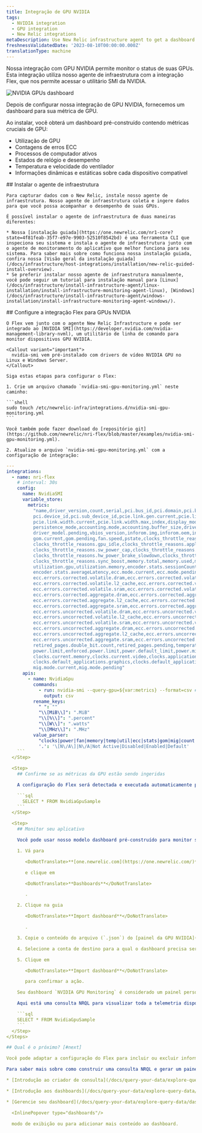 ```yaml
---
title: Integração de GPU NVIDIA
tags:
  - NVIDIA integration
  - GPU integration
  - New Relic integrations
metaDescription: Use New Relic infrastructure agent to get a dashboard with GPU metrics.
freshnessValidatedDate: '2023-08-10T00:00:00.000Z'
translationType: machine
---
```



Nossa integração com GPU NVIDIA permite monitor o status de suas GPUs. Esta integração utiliza nosso agente de infraestrutura com a integração Flex, que nos permite acessar o utilitário SMI da NVIDIA.

<img
  title="NVIDIA GPUs dashboard"
  alt="NVIDIA GPUs dashboard"
  src={infrastructureNVIDIAGPUDashboard}
/>

<figcaption>
  Depois de configurar nossa integração de GPU NVIDIA, fornecemos um dashboard para sua métrica de GPU.
</figcaption>

Ao instalar, você obterá um dashboard pré-construído contendo métricas cruciais de GPU:

* Utilização de GPU
* Contagens de erros ECC
* Processos de computador ativos
* Estados de relógio e desempenho
* Temperatura e velocidade do ventilador
* Informações dinâmicas e estáticas sobre cada dispositivo compatível

<Steps>
  <Step>
    ## Instalar o agente de infraestrutura

    Para capturar dados com o New Relic, instale nosso agente de infraestrutura. Nosso agente de infraestrutura coleta e ingere dados para que você possa acompanhar o desempenho de suas GPUs.

    É possível instalar o agente de infraestrutura de duas maneiras diferentes:

    * Nossa [instalação guiada](https://one.newrelic.com/nr1-core?state=4f81feab-35f7-e97e-9903-52510f8542bd) é uma ferramenta CLI que inspeciona seu sistema e instala o agente de infraestrutura junto com o agente de monitoramento do aplicativo que melhor funciona para seu sistema. Para saber mais sobre como funciona nossa instalação guiada, confira nossa [Visão geral da instalação guiada](/docs/infrastructure/host-integrations/installation/new-relic-guided-install-overview).
    * Se preferir instalar nosso agente de infraestrutura manualmente, você pode seguir um tutorial para instalação manual para [Linux](/docs/infrastructure/install-infrastructure-agent/linux-installation/install-infrastructure-monitoring-agent-linux), [Windows](/docs/infrastructure/install-infrastructure-agent/windows-installation/install-infrastructure-monitoring-agent-windows/).
  </Step>

  <Step>
    ## Configure a integração Flex para GPUs NVIDIA

    O Flex vem junto com o agente New Relic Infrastructure e pode ser integrado ao [NVIDIA SMI](https://developer.nvidia.com/nvidia-management-library-nvml), um utilitário de linha de comando para monitor dispositivos GPU NVIDIA.

    <Callout variant="important">
      nvidia-smi vem pré-instalado com drivers de vídeo NVIDIA GPU no Linux e Windows Server.
    </Callout>

    Siga estas etapas para configurar o Flex:

    1. Crie um arquivo chamado `nvidia-smi-gpu-monitoring.yml` neste caminho:

    ```shell
    sudo touch /etc/newrelic-infra/integrations.d/nvidia-smi-gpu-monitoring.yml
    ```

    Você também pode fazer download do [repositório git](https://github.com/newrelic/nri-flex/blob/master/examples/nvidia-smi-gpu-monitoring.yml).

    2. Atualize o arquivo `nvidia-smi-gpu-monitoring.yml` com a configuração de integração:

```yml
--- 
integrations:
  - name: nri-flex
    # interval: 30s
    config:
      name: NvidiaSMI
      variable_store:
        metrics: 
          "name,driver_version,count,serial,pci.bus_id,pci.domain,pci.bus,\
          pci.device_id,pci.sub_device_id,pcie.link.gen.current,pcie.link.gen.max,\
          pcie.link.width.current,pcie.link.width.max,index,display_mode,display_active,\
          persistence_mode,accounting.mode,accounting.buffer_size,driver_model.current,\
          driver_model.pending,vbios_version,inforom.img,inforom.oem,inforom.ecc,inforom.pwr,\
          gom.current,gom.pending,fan.speed,pstate,clocks_throttle_reasons.supported,\
          clocks_throttle_reasons.gpu_idle,clocks_throttle_reasons.applications_clocks_setting,\
          clocks_throttle_reasons.sw_power_cap,clocks_throttle_reasons.hw_slowdown,clocks_throttle_reasons.hw_thermal_slowdown,\
          clocks_throttle_reasons.hw_power_brake_slowdown,clocks_throttle_reasons.sw_thermal_slowdown,\
          clocks_throttle_reasons.sync_boost,memory.total,memory.used,memory.free,compute_mode,\
          utilization.gpu,utilization.memory,encoder.stats.sessionCount,encoder.stats.averageFps,\
          encoder.stats.averageLatency,ecc.mode.current,ecc.mode.pending,ecc.errors.corrected.volatile.device_memory,\
          ecc.errors.corrected.volatile.dram,ecc.errors.corrected.volatile.register_file,ecc.errors.corrected.volatile.l1_cache,\
          ecc.errors.corrected.volatile.l2_cache,ecc.errors.corrected.volatile.texture_memory,ecc.errors.corrected.volatile.cbu,\
          ecc.errors.corrected.volatile.sram,ecc.errors.corrected.volatile.total,ecc.errors.corrected.aggregate.device_memory,\
          ecc.errors.corrected.aggregate.dram,ecc.errors.corrected.aggregate.register_file,ecc.errors.corrected.aggregate.l1_cache,\
          ecc.errors.corrected.aggregate.l2_cache,ecc.errors.corrected.aggregate.texture_memory,ecc.errors.corrected.aggregate.cbu,\
          ecc.errors.corrected.aggregate.sram,ecc.errors.corrected.aggregate.total,ecc.errors.uncorrected.volatile.device_memory,\
          ecc.errors.uncorrected.volatile.dram,ecc.errors.uncorrected.volatile.register_file,ecc.errors.uncorrected.volatile.l1_cache,\
          ecc.errors.uncorrected.volatile.l2_cache,ecc.errors.uncorrected.volatile.texture_memory,ecc.errors.uncorrected.volatile.cbu,\
          ecc.errors.uncorrected.volatile.sram,ecc.errors.uncorrected.volatile.total,ecc.errors.uncorrected.aggregate.device_memory,\
          ecc.errors.uncorrected.aggregate.dram,ecc.errors.uncorrected.aggregate.register_file,ecc.errors.uncorrected.aggregate.l1_cache,\
          ecc.errors.uncorrected.aggregate.l2_cache,ecc.errors.uncorrected.aggregate.texture_memory,ecc.errors.uncorrected.aggregate.cbu,\
          ecc.errors.uncorrected.aggregate.sram,ecc.errors.uncorrected.aggregate.total,retired_pages.single_bit_ecc.count,\
          retired_pages.double_bit.count,retired_pages.pending,temperature.gpu,temperature.memory,power.management,power.draw,\
          power.limit,enforced.power.limit,power.default_limit,power.min_limit,power.max_limit,clocks.current.graphics,clocks.current.sm,\
          clocks.current.memory,clocks.current.video,clocks.applications.graphics,clocks.applications.memory,\
          clocks.default_applications.graphics,clocks.default_applications.memory,clocks.max.graphics,clocks.max.sm,clocks.max.memory,\
          mig.mode.current,mig.mode.pending"
      apis:
        - name: NvidiaGpu
          commands:
            - run: nvidia-smi --query-gpu=${var:metrics} --format=csv # update this if you have an alternate path
              output: csv
          rename_keys:
            " ": ""
            "\\[MiB\\]": ".MiB"
            "\\[%\\]": ".percent"
            "\\[W\\]": ".watts"
            "\\[MHz\\]": ".MHz"
          value_parser:
            "clocks|power|fan|memory|temp|util|ecc|stats|gom|mig|count|pcie": '\d*\.?\d+'
            '.': '\[N\/A\]|N\/A|Not Active|Disabled|Enabled|Default'
    ```
  </Step>

  <Step>
    ## Confirme se as métricas da GPU estão sendo ingeridas

    A configuração do Flex será detectada e executada automaticamente pelo agente de infraestrutura, não sendo necessário reiniciar o agente. Você pode confirmar que as métricas estão sendo ingeridas executando esta consulta NRQL:

    ```sql
      SELECT * FROM NvidiaGpuSample
    ```
  </Step>

  <Step>
    ## Monitor seu aplicativo

    Você pode usar nosso modelo dashboard pré-construído para monitor suas métricas de GPU. Siga esses passos:

    1. Vá para

       <DoNotTranslate>**[one.newrelic.com](https://one.newrelic.com/)**</DoNotTranslate>

       e clique em

       <DoNotTranslate>**Dashboards**</DoNotTranslate>

       .

    2. Clique na guia

       <DoNotTranslate>**Import dashboard**</DoNotTranslate>

       .

    3. Copie o conteúdo do arquivo (`.json`) do [painel da GPU NVIDIA](https://raw.githubusercontent.com/newrelic/nri-flex/master/examples/nvidia-smi-gpu-monitoring-dashboard.json).

    4. Selecione a conta de destino para a qual o dashboard precisa ser importado.

    5. Clique em

       <DoNotTranslate>**Import dashboard**</DoNotTranslate>

       para confirmar a ação.

    Seu dashboard `NVIDIA GPU Monitoring` é considerado um painel personalizado e pode ser encontrado na interface do <DoNotTranslate>**Dashboards**</DoNotTranslate>. Para obter documentos sobre como usar e editar o painel, consulte [nossos documentos dashboard ](/docs/query-your-data/explore-query-data/dashboards/introduction-dashboards).

    Aqui está uma consulta NRQL para visualizar toda a telemetria disponível:

    ```sql
    SELECT * FROM NvidiaGpuSample
    ```
  </Step>
</Steps>

## Qual é o próximo? [#next]

Você pode adaptar a configuração do Flex para incluir ou excluir informações disponíveis no utilitário NVIDIA SMI.

Para saber mais sobre como construir uma consulta NRQL e gerar um painel, confira estes documentos:

* [Introdução ao criador de consulta](/docs/query-your-data/explore-query-data/query-builder/introduction-query-builder) para criação de consultas básicas e avançadas.

* [Introdução aos dashboards](/docs/query-your-data/explore-query-data/dashboards/introduction-dashboards) para personalizar seu dashboard e realizar diversas ações.

* [Gerencie seu dashboard](/docs/query-your-data/explore-query-data/dashboards/manage-your-dashboard) para ajustar o

  <InlinePopover type="dashboards"/>

  modo de exibição ou para adicionar mais conteúdo ao dashboard.